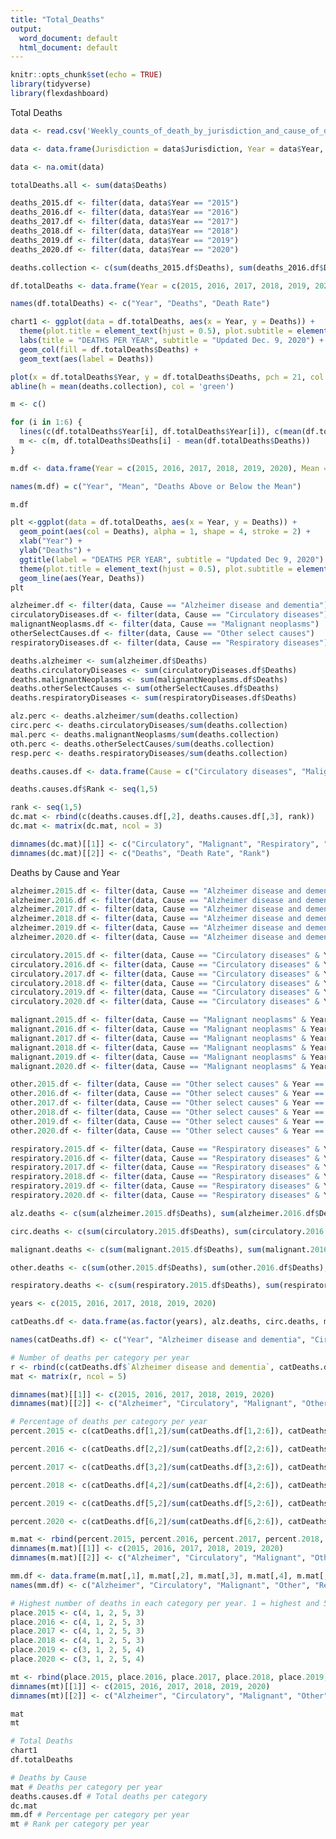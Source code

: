 ```yaml
---
title: "Total_Deaths"
output:
  word_document: default
  html_document: default
---
```


```r
knitr::opts_chunk$set(echo = TRUE)
library(tidyverse)
library(flexdashboard)
```

Total Deaths
```r
data <- read.csv('Weekly_counts_of_death_by_jurisdiction_and_cause_of_death.csv')

data <- data.frame(Jurisdiction = data$Jurisdiction, Year = data$Year, Cause = data$Cause.Group, Deaths = data$Number.of.Deaths)

data <- na.omit(data)

totalDeaths.all <- sum(data$Deaths)

deaths_2015.df <- filter(data, data$Year == "2015")
deaths_2016.df <- filter(data, data$Year == "2016")
deaths_2017.df <- filter(data, data$Year == "2017")
deaths_2018.df <- filter(data, data$Year == "2018")
deaths_2019.df <- filter(data, data$Year == "2019")
deaths_2020.df <- filter(data, data$Year == "2020")

deaths.collection <- c(sum(deaths_2015.df$Deaths), sum(deaths_2016.df$Deaths), sum(deaths_2017.df$Deaths), sum(deaths_2018.df$Deaths), sum(deaths_2019.df$Deaths), sum(deaths_2020.df$Deaths))

df.totalDeaths <- data.frame(Year = c(2015, 2016, 2017, 2018, 2019, 2020), Deaths = c(deaths.collection[1], deaths.collection[2], deaths.collection[3], deaths.collection[4], deaths.collection[5], deaths.collection[6]), Death.Percentage = c(deaths.collection[1]/sum(deaths.collection), deaths.collection[2]/sum(deaths.collection), deaths.collection[3]/sum(deaths.collection), deaths.collection[4]/sum(deaths.collection), deaths.collection[5]/sum(deaths.collection), deaths.collection[6]/sum(deaths.collection)))

names(df.totalDeaths) <- c("Year", "Deaths", "Death Rate")

chart1 <- ggplot(data = df.totalDeaths, aes(x = Year, y = Deaths)) +
  theme(plot.title = element_text(hjust = 0.5), plot.subtitle = element_text(hjust = 1)) +
  labs(title = "DEATHS PER YEAR", subtitle = "Updated Dec. 9, 2020") +
  geom_col(fill = df.totalDeaths$Deaths) +
  geom_text(aes(label = Deaths))

plot(x = df.totalDeaths$Year, y = df.totalDeaths$Deaths, pch = 21, col = "blue", bg = "red3", main = "Distance from the Mean", xlab = "Year", ylab = "Deaths")
abline(h = mean(deaths.collection), col = 'green')

m <- c()

for (i in 1:6) {
  lines(c(df.totalDeaths$Year[i], df.totalDeaths$Year[i]), c(mean(df.totalDeaths$Deaths), df.totalDeaths$Deaths[i]), col = 'red')
  m <- c(m, df.totalDeaths$Deaths[i] - mean(df.totalDeaths$Deaths)) 
}

m.df <- data.frame(Year = c(2015, 2016, 2017, 2018, 2019, 2020), Mean = mean(df.totalDeaths$Deaths), Deaths.Mean = m)

names(m.df) = c("Year", "Mean", "Deaths Above or Below the Mean")

m.df

plt <-ggplot(data = df.totalDeaths, aes(x = Year, y = Deaths)) +
  geom_point(aes(col = Deaths), alpha = 1, shape = 4, stroke = 2) +
  xlab("Year") +
  ylab("Deaths") +
  ggtitle(label = "DEATHS PER YEAR", subtitle = "Updated Dec 9, 2020") +
  theme(plot.title = element_text(hjust = 0.5), plot.subtitle = element_text(hjust = 1)) +
  geom_line(aes(Year, Deaths))
plt
```


```r
alzheimer.df <- filter(data, Cause == "Alzheimer disease and dementia")
circulatoryDiseases.df <- filter(data, Cause == "Circulatory diseases")
malignantNeoplasms.df <- filter(data, Cause == "Malignant neoplasms")
otherSelectCauses.df <- filter(data, Cause == "Other select causes")
respiratoryDiseases.df <- filter(data, Cause == "Respiratory diseases")

deaths.alzheimer <- sum(alzheimer.df$Deaths)
deaths.circulatoryDiseases <- sum(circulatoryDiseases.df$Deaths)
deaths.malignantNeoplasms <- sum(malignantNeoplasms.df$Deaths)
deaths.otherSelectCauses <- sum(otherSelectCauses.df$Deaths)
deaths.respiratoryDiseases <- sum(respiratoryDiseases.df$Deaths)

alz.perc <- deaths.alzheimer/sum(deaths.collection)
circ.perc <- deaths.circulatoryDiseases/sum(deaths.collection)
mal.perc <- deaths.malignantNeoplasms/sum(deaths.collection)
oth.perc <- deaths.otherSelectCauses/sum(deaths.collection)
resp.perc <- deaths.respiratoryDiseases/sum(deaths.collection)

deaths.causes.df <- data.frame(Cause = c("Circulatory diseases", "Malignant neoplasms", "Respiratory diseases", "Alzheimer disease and dementia", "Other select causes"), Deaths = c(deaths.circulatoryDiseases, deaths.malignantNeoplasms, deaths.respiratoryDiseases, deaths.alzheimer, deaths.otherSelectCauses), Death.Rate = c(circ.perc, mal.perc, resp.perc, alz.perc, oth.perc))

deaths.causes.df$Rank <- seq(1,5)

rank <- seq(1,5)
dc.mat <- rbind(c(deaths.causes.df[,2], deaths.causes.df[,3], rank))
dc.mat <- matrix(dc.mat, ncol = 3)

dimnames(dc.mat)[[1]] <- c("Circulatory", "Malignant", "Respiratory", "Alzheimer", "Other")
dimnames(dc.mat)[[2]] <- c("Deaths", "Death Rate", "Rank")
```


Deaths by Cause and Year
```r
alzheimer.2015.df <- filter(data, Cause == "Alzheimer disease and dementia" & Year == 2015)
alzheimer.2016.df <- filter(data, Cause == "Alzheimer disease and dementia" & Year == 2016)
alzheimer.2017.df <- filter(data, Cause == "Alzheimer disease and dementia" & Year == 2017)
alzheimer.2018.df <- filter(data, Cause == "Alzheimer disease and dementia" & Year == 2018)
alzheimer.2019.df <- filter(data, Cause == "Alzheimer disease and dementia" & Year == 2019)
alzheimer.2020.df <- filter(data, Cause == "Alzheimer disease and dementia" & Year == 2020)

circulatory.2015.df <- filter(data, Cause == "Circulatory diseases" & Year == 2015)
circulatory.2016.df <- filter(data, Cause == "Circulatory diseases" & Year == 2016)
circulatory.2017.df <- filter(data, Cause == "Circulatory diseases" & Year == 2017)
circulatory.2018.df <- filter(data, Cause == "Circulatory diseases" & Year == 2018)
circulatory.2019.df <- filter(data, Cause == "Circulatory diseases" & Year == 2019)
circulatory.2020.df <- filter(data, Cause == "Circulatory diseases" & Year == 2020)

malignant.2015.df <- filter(data, Cause == "Malignant neoplasms" & Year == 2015)
malignant.2016.df <- filter(data, Cause == "Malignant neoplasms" & Year == 2016)
malignant.2017.df <- filter(data, Cause == "Malignant neoplasms" & Year == 2017)
malignant.2018.df <- filter(data, Cause == "Malignant neoplasms" & Year == 2018)
malignant.2019.df <- filter(data, Cause == "Malignant neoplasms" & Year == 2019)
malignant.2020.df <- filter(data, Cause == "Malignant neoplasms" & Year == 2020)

other.2015.df <- filter(data, Cause == "Other select causes" & Year == 2015)
other.2016.df <- filter(data, Cause == "Other select causes" & Year == 2016)
other.2017.df <- filter(data, Cause == "Other select causes" & Year == 2017)
other.2018.df <- filter(data, Cause == "Other select causes" & Year == 2018)
other.2019.df <- filter(data, Cause == "Other select causes" & Year == 2019)
other.2020.df <- filter(data, Cause == "Other select causes" & Year == 2020)

respiratory.2015.df <- filter(data, Cause == "Respiratory diseases" & Year == 2015)
respiratory.2016.df <- filter(data, Cause == "Respiratory diseases" & Year == 2016)
respiratory.2017.df <- filter(data, Cause == "Respiratory diseases" & Year == 2017)
respiratory.2018.df <- filter(data, Cause == "Respiratory diseases" & Year == 2018)
respiratory.2019.df <- filter(data, Cause == "Respiratory diseases" & Year == 2019)
respiratory.2020.df <- filter(data, Cause == "Respiratory diseases" & Year == 2020)

alz.deaths <- c(sum(alzheimer.2015.df$Deaths), sum(alzheimer.2016.df$Deaths), sum(alzheimer.2017.df$Deaths), sum(alzheimer.2018.df$Deaths), sum(alzheimer.2019.df$Deaths), sum(alzheimer.2020.df$Deaths))

circ.deaths <- c(sum(circulatory.2015.df$Deaths), sum(circulatory.2016.df$Deaths), sum(circulatory.2017.df$Deaths), sum(circulatory.2018.df$Deaths), sum(circulatory.2019.df$Deaths), sum(circulatory.2020.df$Deaths))

malignant.deaths <- c(sum(malignant.2015.df$Deaths), sum(malignant.2016.df$Deaths), sum(malignant.2017.df$Deaths), sum(malignant.2018.df$Deaths), sum(malignant.2019.df$Deaths), sum(malignant.2020.df$Deaths))

other.deaths <- c(sum(other.2015.df$Deaths), sum(other.2016.df$Deaths), sum(other.2017.df$Deaths), sum(other.2018.df$Deaths), sum(other.2019.df$Deaths), sum(other.2020.df$Deaths))

respiratory.deaths <- c(sum(respiratory.2015.df$Deaths), sum(respiratory.2016.df$Deaths), sum(respiratory.2017.df$Deaths), sum(respiratory.2018.df$Deaths), sum(respiratory.2019.df$Deaths), sum(respiratory.2020.df$Deaths))

years <- c(2015, 2016, 2017, 2018, 2019, 2020)

catDeaths.df <- data.frame(as.factor(years), alz.deaths, circ.deaths, malignant.deaths, other.deaths, respiratory.deaths)

names(catDeaths.df) <- c("Year", "Alzheimer disease and dementia", "Circulatory diseases", "Malignant neoplasms", "Other select causes", "Respiratory diseases")

# Number of deaths per category per year
r <- rbind(c(catDeaths.df$`Alzheimer disease and dementia`, catDeaths.df$`Circulatory diseases`, catDeaths.df$`Malignant neoplasms`, catDeaths.df$`Other select causes`, catDeaths.df$`Respiratory diseases`))
mat <- matrix(r, ncol = 5)

dimnames(mat)[[1]] <- c(2015, 2016, 2017, 2018, 2019, 2020)
dimnames(mat)[[2]] <- c("Alzheimer", "Circulatory", "Malignant", "Other", "Respiratory")

# Percentage of deaths per category per year
percent.2015 <- c(catDeaths.df[1,2]/sum(catDeaths.df[1,2:6]), catDeaths.df[1,3]/sum(catDeaths.df[1,2:6]), catDeaths.df[1,4]/sum(catDeaths.df[1,2:6]), catDeaths.df[1,5]/sum(catDeaths.df[1,2:6]), catDeaths.df[1,6]/sum(catDeaths.df[1,2:6]))

percent.2016 <- c(catDeaths.df[2,2]/sum(catDeaths.df[2,2:6]), catDeaths.df[2,3]/sum(catDeaths.df[2,2:6]), catDeaths.df[2,4]/sum(catDeaths.df[2,2:6]), catDeaths.df[2,5]/sum(catDeaths.df[2,2:6]), catDeaths.df[2,6]/sum(catDeaths.df[2,2:6]))

percent.2017 <- c(catDeaths.df[3,2]/sum(catDeaths.df[3,2:6]), catDeaths.df[3,3]/sum(catDeaths.df[3,2:6]), catDeaths.df[3,4]/sum(catDeaths.df[3,2:6]), catDeaths.df[3,5]/sum(catDeaths.df[3,2:6]), catDeaths.df[3,6]/sum(catDeaths.df[3,2:6]))

percent.2018 <- c(catDeaths.df[4,2]/sum(catDeaths.df[4,2:6]), catDeaths.df[4,3]/sum(catDeaths.df[4,2:6]), catDeaths.df[4,4]/sum(catDeaths.df[4,2:6]), catDeaths.df[4,5]/sum(catDeaths.df[4,2:6]), catDeaths.df[4,6]/sum(catDeaths.df[4,2:6]))

percent.2019 <- c(catDeaths.df[5,2]/sum(catDeaths.df[5,2:6]), catDeaths.df[5,3]/sum(catDeaths.df[5,2:6]), catDeaths.df[5,4]/sum(catDeaths.df[5,2:6]), catDeaths.df[5,5]/sum(catDeaths.df[5,2:6]), catDeaths.df[5,6]/sum(catDeaths.df[5,2:6]))

percent.2020 <- c(catDeaths.df[6,2]/sum(catDeaths.df[6,2:6]), catDeaths.df[6,3]/sum(catDeaths.df[6,2:6]), catDeaths.df[6,4]/sum(catDeaths.df[6,2:6]), catDeaths.df[6,5]/sum(catDeaths.df[6,2:6]), catDeaths.df[6,6]/sum(catDeaths.df[6,2:6]))

m.mat <- rbind(percent.2015, percent.2016, percent.2017, percent.2018, percent.2019, percent.2020)
dimnames(m.mat)[[1]] <- c(2015, 2016, 2017, 2018, 2019, 2020)
dimnames(m.mat)[[2]] <- c("Alzheimer", "Circulatory", "Malignant", "Other", "Respiratory")

mm.df <- data.frame(m.mat[,1], m.mat[,2], m.mat[,3], m.mat[,4], m.mat[,5])
names(mm.df) <- c("Alzheimer", "Circulatory", "Malignant", "Other", "Respiratory")

# Highest number of deaths in each category per year. 1 = highest and 5 = lowest
place.2015 <- c(4, 1, 2, 5, 3)
place.2016 <- c(4, 1, 2, 5, 3)
place.2017 <- c(4, 1, 2, 5, 3)
place.2018 <- c(4, 1, 2, 5, 3)
place.2019 <- c(3, 1, 2, 5, 4)
place.2020 <- c(3, 1, 2, 5, 4)

mt <- rbind(place.2015, place.2016, place.2017, place.2018, place.2019, place.2020)
dimnames(mt)[[1]] <- c(2015, 2016, 2017, 2018, 2019, 2020)
dimnames(mt)[[2]] <- c("Alzheimer", "Circulatory", "Malignant", "Other", "Respiratory")

mat
mt
```


```r
# Total Deaths
chart1
df.totalDeaths

# Deaths by Cause
mat # Deaths per category per year
deaths.causes.df # Total deaths per category
dc.mat
mm.df # Percentage per category per year
mt # Rank per category per year
```

